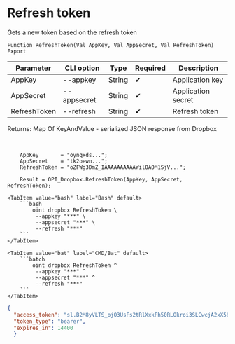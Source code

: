 ﻿---
sidebar_position: 3
description: Refresh token and other functions to work with Dropbox in the Open Integration Package, a free open-source integration library for 1C:Enterprise 8, OneScript and CLI
keywords: [1C, 1С, 1С:Enterprise, 1С:Enterprise 8.3, API, Integration, Services, Exchange, OneScript, CLI, Dropbox]
---


# Refresh token
 Gets a new token based on the refresh token



`Function RefreshToken(Val AppKey, Val AppSecret, Val RefreshToken) Export`

  | Parameter | CLI option | Type | Required | Description |
  |-|-|-|-|-|
  | AppKey | --appkey | String | &#x2714; | Application key |
  | AppSecret | --appsecret | String | &#x2714; | Application secret |
  | RefreshToken | --refresh | String | &#x2714; | Refresh token |

  
  Returns:  Map Of KeyAndValue - serialized JSON response from Dropbox

<br/>



```bsl title="1C:Enterprise/OneScript code example"
    AppKey       = "oynqxds...";
    AppSecret    = "tk2oewn...";
    RefreshToken = "oZFWg3DmZ_IAAAAAAAAAAWilOA0M1SjV...";

    Result = OPI_Dropbox.RefreshToken(AppKey, AppSecret, RefreshToken);
```
 

 <Tabs>
  
    <TabItem value="bash" label="Bash" default>
        ```bash
            oint dropbox RefreshToken \
             --appkey "***" \
             --appsecret "***" \
             --refresh "***"
        ```
    </TabItem>
  
    <TabItem value="bat" label="CMD/Bat" default>
        ```batch
            oint dropbox RefreshToken ^
             --appkey "***" ^
             --appsecret "***" ^
             --refresh "***"
        ```
    </TabItem>
</Tabs>


```json title="Result"
{
  "access_token": "sl.B2M8yVLTS_ojO3UsFs2tRlXxkFh50RLOkroi3SLCwcjA2xX58JY__GXKh9vPGnGcfDkkTJJYB1Wn9tFvj6cRs3w04TnfaBQnJiOfUb58UHexTCAdck9xNFIBAQjuAQKUtkoht66bvsu4oh6Wl6gQpvU",
  "token_type": "bearer",
  "expires_in": 14400
  }
```
